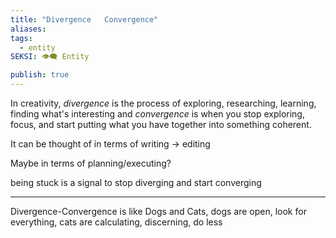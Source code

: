 ```yaml
---
title: "Divergence   Convergence"
aliases: 
tags:
  - entity
SEKSI: 👁️‍🗨️ Entity

publish: true
---
```



In creativity, _divergence_ is the process of exploring, researching, learning, finding what's interesting and _convergence_ is when you stop exploring, focus, and start putting what you have together into something coherent.

It can be thought of in terms of writing -> editing

Maybe in terms of planning/executing?

being stuck is a signal to stop diverging and start converging

___

Divergence-Convergence is like Dogs and Cats, dogs are open, look for everything, cats are calculating, discerning, do less
